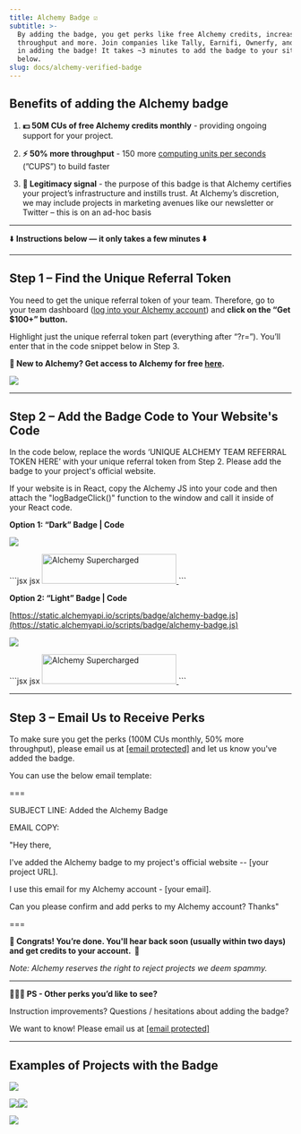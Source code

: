 ```yaml
---
title: Alchemy Badge ☑️
subtitle: >-
  By adding the badge, you get perks like free Alchemy credits, increased
  throughput and more. Join companies like Tally, Earnifi, Ownerfy, and others
  in adding the badge! It takes ~3 minutes to add the badge to your site, steps
  below.
slug: docs/alchemy-verified-badge
---
```



## Benefits of adding the Alchemy badge

1. **💵 50M CUs of free Alchemy credits monthly** - providing ongoing support for your project.

2. **⚡️ 50% more throughput** - 150 more [computing units per seconds](/reference/compute-units) (”CUPS”) to build faster

3. **📣 Legitimacy signal** - the purpose of this badge is that Alchemy certifies your project’s infrastructure and instills trust. At Alchemy’s discretion, we may include projects in marketing avenues like our newsletter or Twitter – this is on an ad-hoc basis

***

⬇️ **Instructions below — it only takes a few minutes ⬇️**

***

## Step 1 – Find the Unique Referral Token

You need to get the unique referral token of your team. Therefore, go to your team dashboard ([log into your Alchemy account](https://www.alchemy.com/)) and **click on the “Get $100+” button.**

Highlight just the unique referral token part (everything after “?r=”). You’ll enter that in the code snippet below in Step 3.

**👋 New to Alchemy? Get access to Alchemy for free [here](https://www.alchemy.com/).**

![](/images/c71f0ae-Screenshot_2023-04-11_at_6.38.11_PM.png)

***

## Step 2 – Add the Badge Code to Your Website's Code

In the code below, replace the words ‘UNIQUE ALCHEMY TEAM REFERRAL TOKEN HERE’ with your unique referral token from Step 2. Please add the badge to your project's official website.

If your website is in React, copy the Alchemy JS into your code and then attach the "logBadgeClick()" function to the window and call it inside of your React code.

**Option 1: “Dark” Badge | Code**

![](/images/51627ed-image.png)

<CodeGroup>
  ```jsx jsx
  <script>const BADGE_ID = 'UNIQUE ALCHEMY TEAM REFERRAL TOKEN HERE';</script>
  <script type="text/javascript" src="https://static.alchemyapi.io/scripts/badge/alchemy-badge.js"></script>
  <a href="#">
      <img onclick=logBadgeClick() id="badge-button" style="width:240px;height:53px" src="https://static.alchemyapi.io/images/marketing/badge.png" alt="Alchemy Supercharged" />
  </a>
  ```
</CodeGroup>

**Option 2: “Light” Badge | Code**

[https://static.alchemyapi.io/scripts/badge/alchemy-badge.js](https://static.alchemyapi.io/scripts/badge/alchemy-badge.js)

![](/images/4f63fb0-image.png)

<CodeGroup>
  ```jsx jsx
  <script>const BADGE_ID = 'UNIQUE ALCHEMY TEAM REFERRAL TOKEN HERE';</script>
  <script type="text/javascript" src="https://static.alchemyapi.io/scripts/badge/alchemy-badge.js"></script>
  <a href="#">
      <img onclick=logBadgeClick() id="badge-button" style="width:240px;height:53px" src="https://static.alchemyapi.io/images/marketing/badgeLight.png" alt="Alchemy Supercharged" />
  </a>
  ```
</CodeGroup>

***

## Step 3 – Email Us to Receive Perks

To make sure you get the perks (100M CUs monthly, 50% more throughput), please email us at [\[email protected\]](/cdn-cgi/l/email-protection#4b2a263b27222d320b2a2728232e263265282426) and let us know you've added the badge.

You can use the below email template:

\===

SUBJECT LINE: Added the Alchemy Badge

EMAIL COPY:

"Hey there,

I've added the Alchemy badge to my project's official website -- \[your project URL].

I use this email for my Alchemy account - \[your email].

Can you please confirm and add perks to my Alchemy account? Thanks"

\===

**🎉 Congrats! You’re done. You'll hear back soon (usually within two days) and get credits to your account.  🎉**

*Note: Alchemy reserves the right to reject projects we deem spammy.*

***

**🙋🏻‍♀️ PS - Other perks you’d like to see?**

Instruction improvements? Questions / hesitations about adding the badge?

We want to know! Please email us at [\[email protected\]](/cdn-cgi/l/email-protection#ed8c809d81848b94ad8c818e85888094c38e8280)

***

## Examples of Projects with the Badge

![](/images/2bc606d-image.png)

![](/images/86a6c5e-image.png)![](/images/c033b42-image.png)

![](/images/2b84459-image.png)
